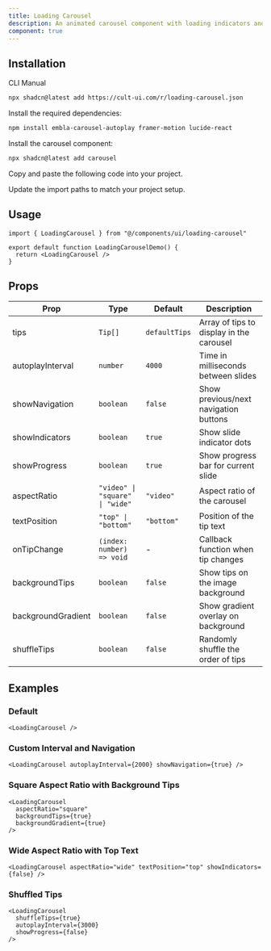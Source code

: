```yaml
---
title: Loading Carousel
description: An animated carousel component with loading indicators and customizable display options.
component: true
---
```


<ComponentPreview
  name="loading-carousel-demo"
  className="[&_.preview>[data-orientation=vertical]]:sm:max-w-[70%]"
/>

## Installation

<CodeTabs>

<TabsList>
  <TabsTrigger value="cli">CLI</TabsTrigger>
  <TabsTrigger value="manual">Manual</TabsTrigger>
</TabsList>

<TabsContent value="cli">

```bash
npx shadcn@latest add https://cult-ui.com/r/loading-carousel.json
```

</TabsContent>

<TabsContent value="manual">

<Steps>

<Step>Install the required dependencies:</Step>

```bash
npm install embla-carousel-autoplay framer-motion lucide-react
```

<Step>Install the carousel component:</Step>

```bash
npx shadcn@latest add carousel
```

<Step>Copy and paste the following code into your project.</Step>

<ComponentSource name="loading-carousel" />

<Step>Update the import paths to match your project setup.</Step>

</Steps>

</TabsContent>

</CodeTabs>

## Usage

```tsx
import { LoadingCarousel } from "@/components/ui/loading-carousel"
```

```tsx
export default function LoadingCarouselDemo() {
  return <LoadingCarousel />
}
```

## Props

| Prop               | Type                            | Default       | Description                              |
| ------------------ | ------------------------------- | ------------- | ---------------------------------------- |
| tips               | `Tip[]`                         | `defaultTips` | Array of tips to display in the carousel |
| autoplayInterval   | `number`                        | `4000`        | Time in milliseconds between slides      |
| showNavigation     | `boolean`                       | `false`       | Show previous/next navigation buttons    |
| showIndicators     | `boolean`                       | `true`        | Show slide indicator dots                |
| showProgress       | `boolean`                       | `true`        | Show progress bar for current slide      |
| aspectRatio        | `"video" \| "square" \| "wide"` | `"video"`     | Aspect ratio of the carousel             |
| textPosition       | `"top" \| "bottom"`             | `"bottom"`    | Position of the tip text                 |
| onTipChange        | `(index: number) => void`       | -             | Callback function when tip changes       |
| backgroundTips     | `boolean`                       | `false`       | Show tips on the image background        |
| backgroundGradient | `boolean`                       | `false`       | Show gradient overlay on background      |
| shuffleTips        | `boolean`                       | `false`       | Randomly shuffle the order of tips       |

## Examples

### Default

```tsx
<LoadingCarousel />
```

### Custom Interval and Navigation

```tsx
<LoadingCarousel autoplayInterval={2000} showNavigation={true} />
```

### Square Aspect Ratio with Background Tips

```tsx
<LoadingCarousel
  aspectRatio="square"
  backgroundTips={true}
  backgroundGradient={true}
/>
```

### Wide Aspect Ratio with Top Text

```tsx
<LoadingCarousel aspectRatio="wide" textPosition="top" showIndicators={false} />
```

### Shuffled Tips

```tsx
<LoadingCarousel
  shuffleTips={true}
  autoplayInterval={3000}
  showProgress={false}
/>
```

